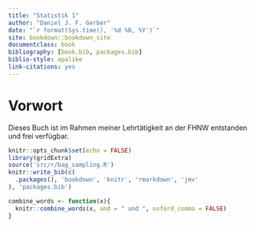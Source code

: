 ```yaml
---
title: "Statistik 1"
author: "Daniel J. F. Gerber"
date: "`r format(Sys.time(), '%d %B, %Y')`"
site: bookdown::bookdown_site
documentclass: book
bibliography: [book.bib, packages.bib]
biblio-style: apalike
link-citations: yes
---
```



# Vorwort {-#vorwort}

Dieses Buch ist im Rahmen meiner Lehrtätigkeit an der FHNW entstanden und frei verfügbar.

```r
knitr::opts_chunk$set(echo = FALSE)
library(gridExtra)
source('src/r/bag_sampling.R')
knitr::write_bib(c(
  .packages(), 'bookdown', 'knitr', 'rmarkdown', 'jmv'
), 'packages.bib')

combine_words <- function(x){
  knitr::combine_words(x, and = " und ", oxford_comma = FALSE)
}
```
